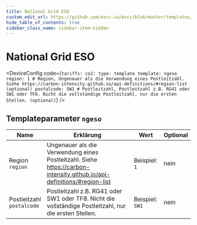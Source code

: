```yaml
---
title: National Grid ESO
custom_edit_url: https://github.com/evcc-io/evcc/blob/master/templates/definition/tariff/ngeso.yaml
hide_table_of_contents: true
sidebar_class_name: sidebar-item-hidden
---
```



# National Grid ESO

<div className="device-detail-container">
  <div className="device-detail-content">
    <DeviceFeatures features="Vereinigtes Königreich" />

<DeviceConfig code={`tariffs:
    co2:
      type: template
      template: ngeso
      region: 1 # Region, Ungenauer als die Verwendung eines Postleitzahl. Siehe https://carbon-intensity.github.io/api-definitions/#region-list (optional)
      postalcode: SW1 # Postleitzahl, Postleitzahl z.B. RG41 oder SW1 oder TF8. Nicht die vollständige Postleitzahl, nur die ersten Stellen. (optional)`}  />
  </div>
  <div className="device-detail-icon">
    <evcc-icon
      type="tariff"
      name="national-grid-eso"
      size="400px"
      alt="National Grid ESO"
      className="device-detail-icon-img"
    ></evcc-icon>
  </div>
</div>

## Templateparameter `ngeso`

| Name | Erklärung | Wert | Optional |
|-----------|-----------|------|----------|
| Region<br/>`region` | Ungenauer als die Verwendung eines Postleitzahl. Siehe https://carbon-intensity.github.io/api-definitions/#region-list | Beispiel: `1` | nein |
| Postleitzahl<br/>`postalcode` | Postleitzahl z.B. RG41 oder SW1 oder TF8. Nicht die vollständige Postleitzahl, nur die ersten Stellen. | Beispiel: `SW1` | nein |

